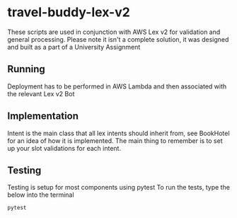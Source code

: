 # travel-buddy-lex-v2
These scripts are used in conjunction with AWS Lex v2 for validation and general processing. Please note it isn't a complete solution, it was designed and built as a part of a University Assignment

## Running
Deployment has to be performed in AWS Lambda and then associated with the relevant Lex v2 Bot

## Implementation
Intent is the main class that all lex intents should inherit from, see BookHotel for an idea of how it is implemented.  The main thing to remember is to set up your slot validations for each intent.

## Testing
Testing is setup for most components using pytest
To run the tests, type the below into the terminal
```
pytest
```